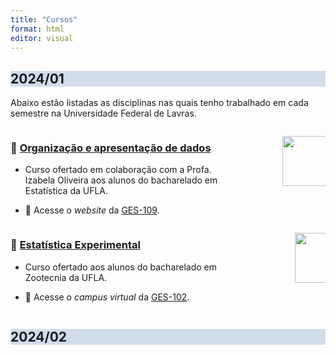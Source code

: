 ---
title: "Cursos"
format: html
editor: visual
---

::: {style="background-color: #d1dceb; padding: 0px;"}
## 2024/01
:::

Abaixo estão listadas as disciplinas nas quais tenho trabalhado em cada semestre na Universidade Federal de Lavras.

::: columns
::: {.column width="80%"}
### 📝 [Organização e apresentação de dados]{.underline}

-   Curso ofertado em colaboração com a Profa. Izabela Oliveira aos alunos do bacharelado em Estatística da UFLA. 

-   🔗 Acesse o *website* da [GES-109](https://des-ufla.github.io/GES_109/).
:::

::: {.column width="5%"}
<!-- empty -->
:::

::: {.column width="15%"}
![](img/logo.png){width="80"}
:::
:::

<!-- ===================================== -->

::: columns
::: {.column width="75%"}
### 📝 [Estatística Experimental]{.underline}

-   Curso ofertado aos alunos do bacharelado em Zootecnia da UFLA.

-   🔗 Acesse o *campus virtual* da [GES-102](https://campusvirtual.ufla.br/presencial/course/view.php?id=53425).
:::

::: {.column width="10%"}
<!-- empty -->
:::

::: {.column width="10%"}
![](img/logo_ges102.png){width="80"}
:::
:::

:::{style="background-color: #d1dceb; padding: 0px;"}
## 2024/02
:::

